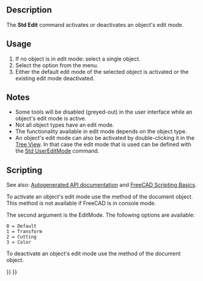 <languages/>
<translate>

<!--T:13-->
{{Docnav
|[[Std_Alignment|Alignment]]
|[[Std_Properties|Properties]]
|[[Std_Edit_Menu|Std Edit Menu]]
|IconL=Std_Alignment.svg
|IconR=Std_Properties.svg
|IconC=Freecad.svg
}}

<!--T:1-->
{{GuiCommand
|Name=Std Edit
|MenuLocation=Edit → Toggle Edit mode
|Workbenches=All
|SeeAlso=[[Std_UserEditMode|Std UserEditMode]]
}}

==Description== <!--T:2-->

<!--T:3-->
The '''Std Edit''' command activates or deactivates an object's edit mode.

==Usage== <!--T:16-->

<!--T:17-->
# If no object is in edit mode: select a single object.
# Select the {{MenuCommand|Edit → [[Image:Std_Edit.svg|16px]] Toggle Edit mode}} option from the menu.
# Either the default edit mode of the selected object is activated or the existing edit mode deactivated.

==Notes== <!--T:18-->

<!--T:19-->
* Some tools will be disabled (greyed-out) in the user interface while an object's edit mode is active.
* Not all object types have an edit mode.
* The functionality available in edit mode depends on the object type.
* An object's edit mode can also be activated by double-clicking it in the [[Tree_View|Tree View]]. In that case the edit mode that is used can be defined with the [[Std_UserEditMode|Std UserEditMode]] command.

==Scripting== <!--T:6-->

<!--T:20-->
See also: [https://freecad.github.io/SourceDoc/ Autogenerated API documentation] and [[FreeCAD_Scripting_Basics|FreeCAD Scripting Basics]].

<!--T:7-->
To activate an object's edit mode use the {{incode|setEdit}} method of the document object. This method is not available if FreeCAD is in console mode.

</translate>
{{Code|code=
import FreeCADGui

FreeCADGui.ActiveDocument.setEdit("myObjectName",0)
}}
<translate>

<!--T:23-->
The second argument is the EditMode. The following options are available:

<!--T:24-->
 0 = Default
 1 = Transform
 2 = Cutting
 3 = Color

<!--T:11-->
To deactivate an object's edit mode use the {{incode|resetEdit}} method of the document object.

</translate>
{{Code|code=
import FreeCADGui

FreeCADGui.ActiveDocument.resetEdit()
}}
<translate>


<!--T:14-->
{{Docnav
|[[Std_Alignment|Alignment]]
|[[Std_Properties|Properties]]
|[[Std_Edit_Menu|Std Edit Menu]]
|IconL=Std_Alignment.svg
|IconR=Std_Properties.svg
|IconC=Freecad.svg
}}

</translate>
{{Std_Base_navi{{#translation:}}}}
{{Userdocnavi{{#translation:}}}}